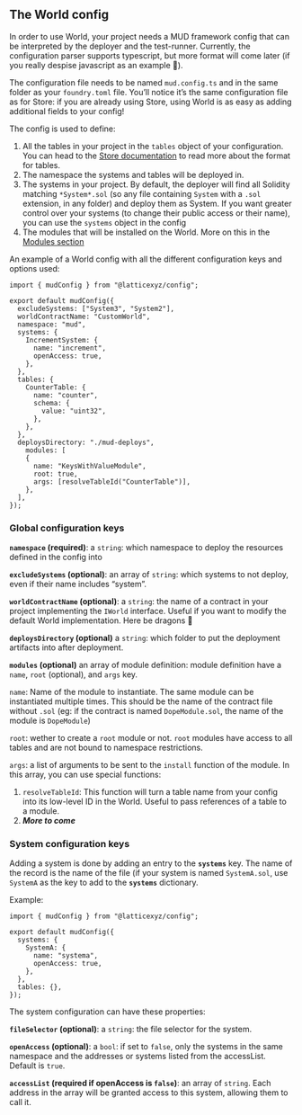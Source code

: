 ## The World config

In order to use World, your project needs a MUD framework config that can be interpreted by the deployer and the test-runner. Currently, the configuration parser supports typescript, but more format will come later (if you really despise javascript as an example 🥲).

The configuration file needs to be named `mud.config.ts` and in the same folder as your `foundry.toml` file. You’ll notice it’s the same configuration file as for Store: if you are already using Store, using World is as easy as adding additional fields to your config!

The config is used to define:

1. All the tables in your project in the `tables` object of your configuration. You can head to the [Store documentation](../store) to read more about the format for tables.
2. The namespace the systems and tables will be deployed in. 
3. The systems in your project. By default, the deployer will find all Solidity matching `*System*.sol` (so any file containing `System` with a `.sol` extension, in any folder) and deploy them as System. If you want greater control over your systems (to change their public access or their name), you can use the `systems` object in the config
4. The modules that will be installed on the World. More on this in the [Modules section](module)

An example of a World config with all the different configuration keys and options used:
```tsx
import { mudConfig } from "@latticexyz/config";

export default mudConfig({
  excludeSystems: ["System3", "System2"],
  worldContractName: "CustomWorld",
  namespace: "mud",
  systems: {
    IncrementSystem: {
      name: "increment",
      openAccess: true,
    },
  },
  tables: {
    CounterTable: {
      name: "counter",
      schema: {
        value: "uint32",
      },
    },
  },
  deploysDirectory: "./mud-deploys",
	modules: [
    {
      name: "KeysWithValueModule",
      root: true,
      args: [resolveTableId("CounterTable")],
    },
  ],
});
```

### Global configuration keys

**`namespace` (required)**: a `string`: which namespace to deploy the resources defined in the config into

**`excludeSystems` (optional)**: an array of `string`: which systems to not deploy, even if their name includes “system”.

**`worldContractName` (optional)**: a `string`: the name of a contract in your project implementing the `IWorld` interface. Useful if you want to modify the default World implementation. Here be dragons 🐲

**`deploysDirectory` (optional)** a `string`: which folder to put the deployment artifacts into after deployment.

**`modules` (optional)** an array of module definition: module definition have a `name`, `root` (optional), and `args` key.

`name`: Name of the module to instantiate. The same module can be instantiated multiple times. This should be the name of the contract file without `.sol` (eg: if the contract is named `DopeModule.sol`, the name of the module is `DopeModule`)

`root`: wether to create a `root` module or not. `root` modules have access to all tables and are not bound to namespace restrictions.

`args`: a list of arguments to be sent to the `install` function of the module. In this array, you can use special functions:

1. `resolveTableId`: This function will turn a table name from your config into its low-level ID in the World. Useful to pass references of a table to a module.
2. ***More to come*** 

### System configuration keys

Adding a system is done by adding an entry to the **`systems`** key. The name of the record is the name of the file (if your system is named `SystemA.sol`, use `SystemA` as the key to add to the **`systems`** dictionary.

Example:

```tsx
import { mudConfig } from "@latticexyz/config";

export default mudConfig({
  systems: {
    SystemA: {
      name: "systema",
      openAccess: true,
    },
  },
  tables: {},
});
```

The system configuration can have these properties: 

**`fileSelector` (optional)**: a `string`: the file selector for the system. 

**`openAccess` (optional)**: a `bool`: if set to `false`, only the systems in the same namespace and the addresses or systems listed from the accessList. Default is `true`.

**`accessList` (required if openAccess is `false`)**: an array of `string`. Each address in the array will be granted access to this system, allowing them to call it.